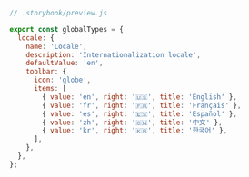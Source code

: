 ```js
// .storybook/preview.js

export const globalTypes = {
  locale: {
    name: 'Locale',
    description: 'Internationalization locale',
    defaultValue: 'en',
    toolbar: {
      icon: 'globe',
      items: [
        { value: 'en', right: '🇺🇸', title: 'English' },
        { value: 'fr', right: '🇫🇷', title: 'Français' },
        { value: 'es', right: '🇪🇸', title: 'Español' },
        { value: 'zh', right: '🇨🇳', title: '中文' },
        { value: 'kr', right: '🇰🇷', title: '한국어' },
      ],
    },
  },
};
```